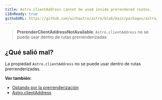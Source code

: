 ```yaml
---
title: Astro.clientAddress cannot be used inside prerendered routes.
i18nReady: true
githubURL: https://github.com/withastro/astro/blob/main/packages/astro/src/core/errors/errors-data.ts
---
```



> **PrerenderClientAddressNotAvailable**: `Astro.clientAddress` no se puede usar dentro de rutas prerrenderizadas

## ¿Qué salió mal?
La propiedad `Astro.clientAddress` no se puede usar dentro de rutas prerrenderizadas.

**Ver también:**
-  [Optando por la prerrenderización](/es/guides/server-side-rendering/#optando-por-la-pre-renderización-en-el-modo-server)
-  [Astro.clientAddress](/es/reference/api-reference/#astroclientaddress)


